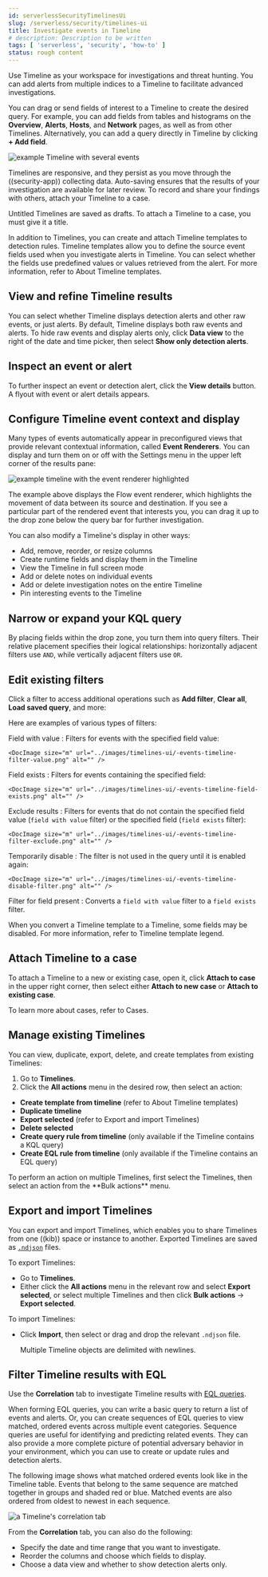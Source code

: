 ```yaml
---
id: serverlessSecurityTimelinesUi
slug: /serverless/security/timelines-ui
title: Investigate events in Timeline
# description: Description to be written
tags: [ 'serverless', 'security', 'how-to' ]
status: rough content
---
```


<div id="timelines-ui"></div>

Use Timeline as your workspace for investigations and threat hunting.
You can add alerts from multiple indices to a Timeline to facilitate advanced investigations.

You can drag or send fields of interest to a Timeline to create the desired query. For example, you can add fields from tables and histograms
on the **Overview**, **Alerts**, **Hosts**, and **Network** pages, as well as from
other Timelines. Alternatively, you can add a query directly in Timeline
by clicking **+ Add field**.

![example Timeline with several events](../images/timelines-ui/-events-timeline-ui-updated.png)

Timelines are responsive, and they persist as you move through the ((security-app))
collecting data. Auto-saving ensures that the results of your investigation are
available for later review. To record and share your findings with others, attach your Timeline to a <DocLink id="serverlessSecurityCasesOverview">case</DocLink>.

<DocCallOut title="Tip">
Untitled Timelines are saved as drafts. To attach a Timeline to a
<DocLink id="serverlessSecurityCasesOverview">case</DocLink>, you must give it a title.
</DocCallOut>

In addition to Timelines, you can create and attach Timeline templates to
<DocLink id="serverlessSecurityDetectionEngineOverview">detection rules</DocLink>. Timeline templates allow you to
define the source event fields used when you investigate alerts in
Timeline. You can select whether the fields use predefined values or values
retrieved from the alert. For more information, refer to <DocLink id="serverlessSecurityTimelineTemplatesUi">About Timeline templates</DocLink>.

<div id="refine-timeline-results"></div>

## View and refine Timeline results

You can select whether Timeline displays detection alerts and other raw events, or just alerts. By default, Timeline displays both raw events and alerts. To hide raw events and display alerts only, click **Data view** to the right of the date and time picker, then select **Show only detection alerts**.

<div id="timeline-inspect-events-alerts"></div>

## Inspect an event or alert
To further inspect an event or detection alert, click the **View details** button. A flyout with event or <DocLink id="serverlessSecurityViewAlertDetails">alert details</DocLink> appears.

<div id="conf-timeline-display"></div>

## Configure Timeline event context and display

Many types of events automatically appear in preconfigured views that provide relevant
contextual information, called **Event Renderers**. You can display and turn them on or off
with the Settings menu in the upper left corner of the results pane:

![example timeline with the event renderer highlighted](../images/timelines-ui/-events-timeline-ui-renderer.png)

The example above displays the Flow event renderer, which highlights the movement of
data between its source and destination. If you see a particular part of the rendered event that
interests you, you can drag it up to the drop zone below the query bar for further investigation.

You can also modify a Timeline's display in other ways:

* Add, remove, reorder, or resize columns
* Create <DocLink id="serverlessSecurityRuntimeFields">runtime fields</DocLink> and display them in the Timeline
* View the Timeline in full screen mode
* Add or delete notes on individual events
* Add or delete investigation notes on the entire Timeline
* Pin interesting events to the Timeline

<div id="narrow-expand"></div>

## Narrow or expand your KQL query

By placing fields within the drop zone, you turn them into query filters.
Their relative placement specifies their logical relationships: horizontally adjacent filters use `AND`,
while vertically adjacent filters use `OR`.

<div id="pivot"></div>

## Edit existing filters

Click a filter to access additional operations such as **Add filter**, **Clear all**, **Load saved query**, and more:

<DocImage size="m" url="../images/timelines-ui/-events-timeline-ui-filter-options.png" alt="" />

Here are examples of various types of filters:

Field with value 
    : Filters for events with the specified field value:

    <DocImage size="m" url="../images/timelines-ui/-events-timeline-filter-value.png" alt="" />

Field exists 
    : Filters for events containing the specified field:

    <DocImage size="m" url="../images/timelines-ui/-events-timeline-field-exists.png" alt="" />

Exclude results 
    : Filters for events that do not contain the specified field value
    (`field with value` filter) or the specified field (`field exists` filter):

    <DocImage size="m" url="../images/timelines-ui/-events-timeline-filter-exclude.png" alt="" />

Temporarily disable 
    : The filter is not used in the query until it is enabled again:

    <DocImage size="m" url="../images/timelines-ui/-events-timeline-disable-filter.png" alt="" />

Filter for field present 
    : Converts a `field with value` filter to a `field exists` filter.

<DocCallOut title="Note">
When you convert a <DocLink id="serverlessSecurityTimelineTemplatesUi">Timeline template</DocLink> to a
Timeline, some fields may be disabled. For more information, refer to
<DocLink id="serverlessSecurityTimelineTemplatesUi" section="timeline-template-legend">Timeline template legend</DocLink>.
</DocCallOut>

<div id="timeline-to-cases-ui"></div>

## Attach Timeline to a case

To attach a Timeline to a new or existing case, open it, click **Attach to case** in the upper right corner,
then select either **Attach to new case** or **Attach to existing case**.

To learn more about cases, refer to <DocLink id="serverlessSecurityCasesOverview">Cases</DocLink>.

<div id="manage-timelines-ui"></div>

## Manage existing Timelines

You can view, duplicate, export, delete, and create templates from existing Timelines:

1. Go to **Timelines**.
1. Click the **All actions** menu in the desired row, then select an action:

* **Create template from timeline** (refer to <DocLink id="serverlessSecurityTimelineTemplatesUi">About Timeline templates</DocLink>)
* **Duplicate timeline**
* **Export selected** (refer to <DocLink id="serverlessSecurityTimelinesUi" section="export-and-import-timelines">Export and import Timelines</DocLink>)
* **Delete selected**
* **Create query rule from timeline** (only available if the Timeline contains a KQL query)
* **Create EQL rule from timeline** (only available if the Timeline contains an EQL query)

<DocCallOut title="Tip">
To perform an action on multiple Timelines, first select the Timelines,
then select an action from the **Bulk actions** menu.
</DocCallOut>

<div id="import-export-timelines"></div>

## Export and import Timelines

You can export and import Timelines, which enables you to share Timelines from one
((kib)) space or instance to another. Exported Timelines are saved as
[`.ndjson`](http://ndjson.org) files.

To export Timelines:

* Go to **Timelines**.
* Either click the **All actions** menu in the relevant row and select **Export selected**, or select multiple Timelines and then click **Bulk actions** -> **Export selected**.

To import Timelines:

* Click **Import**, then select or drag and drop the relevant `.ndjson` file.

    <DocCallOut title="Note">
    Multiple Timeline objects are delimited with newlines.
    </DocCallOut>

<div id="filter-with-eql"></div>

## Filter Timeline results with EQL
Use the **Correlation** tab to investigate Timeline results with [EQL queries](((ref))/eql.html).

When forming EQL queries, you can write a basic query to return a list of events and alerts. Or, you can create sequences of EQL queries to view matched, ordered events across multiple event categories. Sequence queries are useful for identifying and predicting related events. They can also provide a more complete picture of potential adversary behavior in your environment, which you can use to create or update rules and detection alerts.

The following image shows what matched ordered events look like in the Timeline table. Events that belong to the same sequence are matched together in groups and shaded red or blue. Matched events are also ordered from oldest to newest in each sequence.

![a Timeline's correlation tab](../images/timelines-ui/-events-correlation-tab-eql-query.png)

From the **Correlation** tab, you can also do the following:

* Specify the date and time range that you want to investigate.
* Reorder the columns and choose which fields to display.
* Choose a data view and whether to show detection alerts only.

